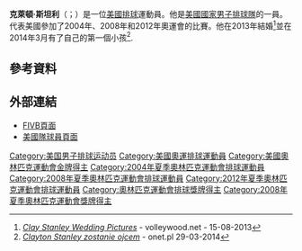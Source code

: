 {{Infobox volleyball biography
| name           = Clayton Stanley
| image          =
| imagesize      = 220px
| caption        =
| fullname       = Clayton Iona Stanley
| nickname       = ''Clay'', ''The Bird''
| nationality    = [[美國|美國]]
| birth_date     = {{birth date and age|1978|01|20|mf=y}}
| birth_place    = [[美國|美國]][[夏威夷州|夏威夷州]][[檀香山|檀香山]]
| death_date     =
| death_place    =
| hometown       = 
| height         = {{height|m=2.05|precision=0}}
| weight         = {{convert|104|kg}}
| spike          = {{convert|357|cm}}
| block          = {{convert|332|cm}}
| position       = 副攻手
| currentnumber  = 13
| currentclub    = {{flagicon|JPN}} [[三得利Sunbirds|三得利Sunbirds]]
| years          = 2001–2002<br />2002–2003<br />2003–2004<br />2004–2005<br />2005–2005<br />2005–2006<br />2006–2010<br />2010–2012<br />2012–2012<br />2013–
| clubs          = {{flagicon|GRE}} [[P.A.O.K.塞薩洛尼基排球俱樂部|P.A.O.K.塞薩洛尼基]]<br />{{flagicon|GRE}} [[阿瑞斯排球俱樂部|阿瑞斯塞薩洛尼基]]<br />{{flagicon|GRE}} [[帕納辛奈科斯排球俱樂部|帕納辛奈科斯雅典]]<br />{{flagicon|GRE}} [[伊拿克里斯塞薩洛尼基排球俱樂部|伊拿克里斯塞薩洛尼基]]<br />{{flagicon|Puerto Rico}} [[Gigantes_de_Carolina_(men's_volleyball)|Gigantes de Carolina]]<br />{{flagicon|GRE}} [[伊拿克里斯塞薩洛尼基排球俱樂部|伊拿克里斯塞薩洛尼基]]<br />{{flagicon|RUS}} [[澤尼特喀山排球俱樂部|澤尼特喀山]]<br />{{flagicon|RUS}} [[烏拉烏法|烏拉烏法]]<br />{{flagicon|RUS}} [[VC_Lokomotiv_Novosibirsk|Lokomotiv Novosibirsk]]<br />{{flagicon|JPN}} [[三得利Sunbirds|三得利Sunbirds]]
| nationalyears  = 2000–
| nationalteam   = {{vb|USA}}
| updated        = 2015年5月29日
| medaltemplates-title = 
| medaltemplates =
{{MedalCountry|{{USA}}}}
{{MedalSport|男子[[排球|排球]]}}
{{MedalCompetition | [[2015年5月29日|奧運]]}}
{{MedalGold|[[2008年夏季奧林匹克運動會男子排球比賽|2008 北京]]|}}
{{MedalCompetition|[[世界排球聯賽|世界聯賽]]}}
{{MedalGold|[[2008年世界排球聯賽|2008 里約熱內盧]]|}}
{{MedalSilver|[[2012世界排球聯賽|2012 索菲亞]]|}}
{{MedalBronze|[[2007世界排球聯賽|2007 卡托維治]]|}}
}}
'''克萊頓·斯坦利'''（{{lang-en|Clayton Stanley}}；{{bd|1978年|1月20日}}）是一位[[美國|美國]][[排球|排球]]運動員。他是[[美國國家男子排球隊|美國國家男子排球隊]]的一員。代表美國參加了2004年、2008年和2012年奧運會的比賽。他在2013年結婚<ref>[http://www.volleywood.net/volleyball-pictures-galleries/clay-stanley-wedding-pictures/ ''Clay Stanley Wedding Pictures''] {{Wayback|url=http://www.volleywood.net/volleyball-pictures-galleries/clay-stanley-wedding-pictures/ |date=20190831025317 }} - volleywood.net - 15-08-2013</ref>並在2014年3月有了自己的第一個小孩<ref>[http://ofsajd.onet.pl/faceci/clayton-stanley-zostanie-ojcem/yp2ml ''Clayton Stanley zostanie ojcem ''] {{Wayback|url=http://ofsajd.onet.pl/faceci/clayton-stanley-zostanie-ojcem/yp2ml |date=20160304052722 }} - onet.pl  29-03-2014</ref>.
==參考資料== 
{{reflist}}

==外部連結==
{{commons}}
* [http://www.fivb.org/EN/Volleyball/Competitions/WorldLeague/2010/Players.asp?Tourn=WL2010&Team=USA&No=111964 FIVB頁面] {{Wayback|url=http://www.fivb.org/EN/Volleyball/Competitions/WorldLeague/2010/Players.asp?Tourn=WL2010&Team=USA&No=111964 |date=20200201222921 }}
* [http://www.teamusa.org/Athletes/ST/Clay-Stanley 美國隊球員頁面]{{Wayback|url=http://www.teamusa.org/Athletes/ST/Clay-Stanley |date=20160304071146 }}

{{DEFAULTSORT:Stanley, Clay}}
[[Category:美国男子排球运动员|Category:美国男子排球运动员]]
[[Category:美國奧運排球運動員|Category:美國奧運排球運動員]]
[[Category:美國奧林匹克運動會金牌得主|Category:美國奧林匹克運動會金牌得主]]
[[Category:2004年夏季奧林匹克運動會排球運動員|Category:2004年夏季奧林匹克運動會排球運動員]]
[[Category:2008年夏季奧林匹克運動會排球運動員|Category:2008年夏季奧林匹克運動會排球運動員]]
[[Category:2012年夏季奧林匹克運動會排球運動員|Category:2012年夏季奧林匹克運動會排球運動員]]
[[Category:奧林匹克運動會排球獎牌得主|Category:奧林匹克運動會排球獎牌得主]]
[[Category:2008年夏季奧林匹克運動會獎牌得主|Category:2008年夏季奧林匹克運動會獎牌得主]]